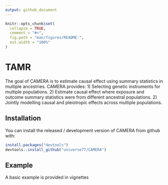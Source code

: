 ```yaml
---
output: github_document
---
```


<!-- README.md is generated from README.Rmd. Please edit that file -->

```r
knitr::opts_chunk$set(
  collapse = TRUE,
  comment = "#>",
  fig.path = "man/figures/README-",
  out.width = "100%"
)
```

# TAMR
<!-- badges: start -->
<!-- badges: end -->

The goal of CAMERA is to estimate causal effect using summary statistics in multiple ancestries. CAMERA provides:
1) Selecting genetic instruments for multiple populations. 
2) Estimate causal effect where exposure and outcome summary statistics were from different ancestral populations.
2) Jointly modelling causal and pleiotropic effects across multiple populations. 

## Installation
You can install the released / development version of CAMERA from github with:

``` r
install.packages("devtools")
devtools::install_github("universe77/CAMERA")
```

## Example
A basic example is provided in vignettes
